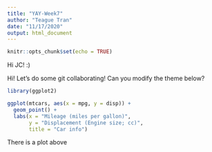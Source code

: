 ```yaml
---
title: "YAY-Week7"
author: "Teague Tran"
date: "11/17/2020"
output: html_document
---
```


```r
knitr::opts_chunk$set(echo = TRUE)
```

Hi JC! :)

Hi! Let's do some git collaborating! Can you modify the theme below?

```r
library(ggplot2)

ggplot(mtcars, aes(x = mpg, y = disp)) +
  geom_point() + 
  labs(x = "Mileage (miles per gallon)",
       y = "Displacement (Engine size; cc)",
       title = "Car info")
```

There is a plot above

